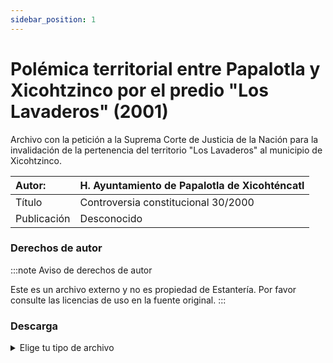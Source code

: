 ```yaml
---
sidebar_position: 1
---
```

# Polémica territorial entre Papalotla y Xicohtzinco por el predio "Los Lavaderos" (2001)

Archivo con la petición a la Suprema Corte de Justicia de la Nación para la invalidación de la pertenencia del territorio "Los Lavaderos" al municipio de Xicohtzinco.


|Autor:| H. Ayuntamiento de Papalotla de Xicohténcatl |
|:--|:--|
|Título|Controversia constitucional 30/2000|
|Publicación|Desconocido|


### Derechos de autor

:::note Aviso de derechos de autor

Este es un archivo externo y no es propiedad de Estantería. Por favor consulte las licencias de uso en la fuente original.
:::

### Descarga
<details>
  <summary>Elige tu tipo de archivo</summary>
    <div>
        <a href="https://estanteriadigitalpapalotla.s3.us-east-2.amazonaws.com/EstanteriaDigitalDePapalotla/Polemicas+constitucionales/Polemica-Papalotla-Xicohtzinco-Lavaderos.pdf"> 📥 Controversia constitucional 30/2000 (PDF)</a>
        </div>
</details>
